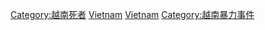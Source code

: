 
[[Category:越南死者|Category:越南死者]]
[[Category:亞洲自殺者|Vietnam]]
[[Category:各国自杀者|Vietnam]]
[[Category:越南暴力事件|Category:越南暴力事件]]